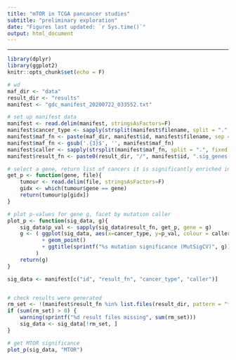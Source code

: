 ```yaml
---
title: "mTOR in TCGA pancancer studies"
subtitle: "preliminary exploration"
date: "Figures last updated: `r Sys.time()`"
output: html_document
---
```


***

```r
library(dplyr)
library(ggplot2)
knitr::opts_chunk$set(echo = F)
```


```r
# wd
maf_dir <- "data"
result_dir <- "results"
manifest <- "gdc_manifest_20200722_033552.txt"

# set up manifest data 
manifest <- read.delim(manifest, stringsAsFactors=F)
manifest$cancer_type <- sapply(strsplit(manifest$filename, split = ".", fixed = T), "[[", 2)
manifest$maf_fn <- paste(maf_dir, manifest$id, manifest$filename, sep = "/")
manifest$maf_fn <- gsub('.{3}$', '', manifest$maf_fn)
manifest$caller <- sapply(strsplit(manifest$maf_fn, split = ".", fixed = T), "[[", 3)
manifest$result_fn <- paste0(result_dir, "/", manifest$id, ".sig_genes.txt")

# select a gene, return list of cancers it is significantly enriched in. 
get_p <- function(gene, file){
	tumour <- read.delim(file, stringsAsFactors=F)
	gidx <- which(tumour$gene == gene)
	return(tumour$p[gidx])
}

# plot p-values for gene g, facet by mutation caller
plot_p <- function(sig_data, g){
	sig_data$p_val <- sapply(sig_data$result_fn, get_p, gene = g)  
	g <- ( ggplot(sig_data, aes(x=cancer_type, y=p_val, colour = caller)) 
		   + geom_point()
		   + ggtitle(sprintf("%s mutation significance (MutSigCV)", g))
		 )
	return(g)
}
```

```r
sig_data <- manifest[c("id", "result_fn", "cancer_type", "caller")]


# check results were generated
rm_set <- !(manifest$result_fn %in% list.files(result_dir, pattern = "*.sig_genes.txt", full.names = T))
if (sum(rm_set) > 0) { 
	warning(sprintf("%d result files missing", sum(rm_set))) 
	sig_data <- sig_data[!rm_set, ]
}

# get MTOR significance
plot_p(sig_data, "MTOR")
```

